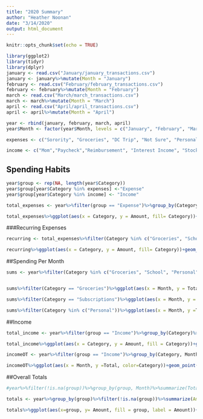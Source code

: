 ---
title: "2020 Summary"
author: "Heather Noonan"
date: "3/14/2020"
output: html_document
---

```{r setup, include=FALSE}
knitr::opts_chunk$set(echo = TRUE)
```

```{r data}
library(ggplot2)
library(tidyr)
library(dplyr)
january <- read.csv("January/january_transactions.csv")
january <- january%>%mutate(Month = "January")
february <- read.csv("February/february_transactions.csv")
february <- february%>%mutate(Month = "February")
march <- read.csv("March/march_transactions.csv")
march <- march%>%mutate(Month = "March")
april <- read.csv("April/april_transactions.csv")
april <- april%>%mutate(Month = "April")

year <- rbind(january, february, march, april)
year$Month <- factor(year$Month, levels = c("January", "February", "March", "April"))
```

```{r setup}
expenses <- c("Sorority", "Groceries", "DC Trip", "Not Sure", "Personal","Presents", "School", "Subscriptions", "Christmas Break", "Emergency", "Healthcare", "Stock Purchase", "Spring Break","Food", "Bank Fee")

income <- c("Mom","Paycheck","Reimbursement", "Interest Income", "Stock Dividend")
```

## Spending Habits
```{r expenses}
year$group <- rep(NA, length(year$Category))
year$group[year$Category %in% expenses] <-"Expense"
year$group[year$Category %in% income] <- "Income"

total_expenses <- year%>%filter(group == "Expense")%>%group_by(Category)%>%summarize(Amount = sum(Amount))

total_expenses%>%ggplot(aes(x = Category, y = Amount, fill= Category))+geom_col()+coord_flip()+geom_text(aes(label = Amount))+theme(legend.position = "none")+labs(title = "Spending Breakdown by Category", y = "Amount($)")
```

###Recurring Expenses
```{r recurring}
recurring <- total_expenses%>%filter(Category %in% c("Groceries", "School", "Personal", "Emergency", "Food", "Subscriptions", "Stock Purchase", "Sorority", "Healthcare"))

recurring%>%ggplot(aes(x = Category, y = Amount, fill= Category))+geom_col()+coord_flip()+geom_text(aes(label = Amount))+theme(legend.position = "none")+labs(title = "Spending Breakdown by Category", subtitle = "Recurring Expenses", y = "Amount($)")


```

##Spending Per Month
```{r avgerages}

sums <- year%>%filter(Category %in% c("Groceries", "School", "Personal", "Emergency", "Zack", "Subscriptions", "Date Night", "Stock Purchase", "Sorority", "Healthcare"))%>%group_by( Category, Month)%>%summarize(Total = sum(Amount))


sums%>%filter(Category == "Groceries")%>%ggplot(aes(x = Month, y = Total))+geom_point(color ="darkgreen")+geom_line(aes(group = 1), color = "darkgreen")+labs(title = "Grocery Spending", y = "Amount($)")+geom_text(aes(label = Total, y = Total+5))

sums%>%filter(Category == "Subscriptions")%>%ggplot(aes(x = Month, y = Total))+geom_point(color ="blue")+geom_line(aes(group = 1),color = "blue")+labs(title = "Subscriptions", y = "Amount($)")+geom_text(aes(label = Total, y = Total+1))

sums%>%filter(Category %in% c("Personal"))%>%ggplot(aes(x = Month, y =Total))+geom_point(color = "pink")+geom_line(aes(group = 1), color = "pink")+labs(title = "Nonessential Spending Overtime", y = "Amount($)")+geom_text(aes(label = Total, y = Total+5))
```

##Income
```{r income}
total_income <- year%>%filter(group == "Income")%>%group_by(Category)%>%summarize(Amount = sum(Amount))

total_income%>%ggplot(aes(x = Category, y = Amount, fill = Category))+geom_col()+geom_text(aes(label = Amount))+theme(legend.position = "none")+labs(title = "Breakdown of Income", y = "Amount($)")
```

```{r income over time}
incomeOT <- year%>%filter(group == "Income")%>%group_by(Category, Month)%>%summarize(Total = sum(Amount))

incomeOT%>%ggplot(aes(x = Month, y =Total, color=Category))+geom_point()+geom_line(aes(group=Category))+labs(title = "Income Overtime", y="Amount($)")+geom_text(aes(label=Total, y = Total+15))
```

##Overall Totals
```{r totals}
#year%>%filter(!is.na(group))%>%group_by(group, Month)%>%summarize(Total = sum(Amount))%>%ggplot(aes(x=Month, y= Total, color = group))+geom_point()+geom_line(aes(group = group))+geom_text(aes(label=Total))+labs(title = "Expenses vs. Income Overtime", x = "Type", y = "Amount($)")

totals <- year%>%group_by(group)%>%filter(!is.na(group))%>%summarize(Amount = sum(Amount))

totals%>%ggplot(aes(x=group, y= Amount, fill = group, label = Amount))+geom_col()+theme(legend.position = "none")+geom_text()+labs(title = "Expenses vs. Income", x = "Type", y = "Amount($)")
```